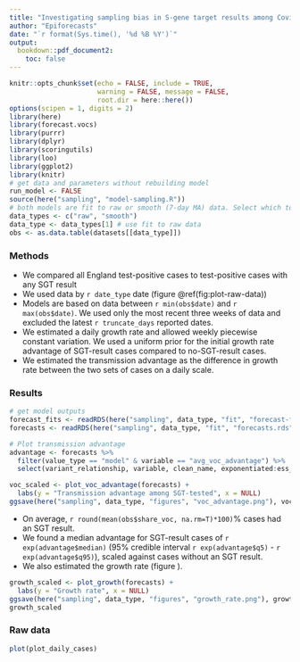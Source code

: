 ```yaml
---
title: "Investigating sampling bias in S-gene target results among Covid-19 test-positive cases"
author: "Epiforecasts"
date: "`r format(Sys.time(), '%d %B %Y')`"
output:
  bookdown::pdf_document2:
    toc: false
---
```


```r
knitr::opts_chunk$set(echo = FALSE, include = TRUE, 
                      warning = FALSE, message = FALSE,
                      root.dir = here::here())
options(scipen = 1, digits = 2)
library(here)
library(forecast.vocs)
library(purrr)
library(dplyr)
library(scoringutils)
library(loo)
library(ggplot2)
library(knitr)
# get data and parameters without rebuilding model
run_model <- FALSE
source(here("sampling", "model-sampling.R"))
# both models are fit to raw or smooth (7-day MA) data. Select which to show for results
data_types <- c("raw", "smooth")
data_type <- data_types[1] # use fit to raw data
obs <- as.data.table(datasets[[data_type]])
```

### Methods

- We compared all England test-positive cases to test-positive cases with any SGT result
- We used data by `r date_type` date (figure \@ref(fig:plot-raw-data))
- Models are based on data between `r min(obs$date)` and `r max(obs$date)`. We used only the most recent three weeks of data and excluded the latest `r truncate_days` reported dates. 
- We estimated a daily growth rate and allowed weekly piecewise constant variation. We used a uniform prior for the initial growth rate advantage of SGT-result cases compared to no-SGT-result cases. 
- We estimated the transmission advantage as the difference in growth rate between the two sets of cases on a daily scale.

### Results

```r
# get model outputs
forecast_fits <- readRDS(here("sampling", data_type, "fit", "forecast-fits.rds"))[[variant_relationships]]
forecasts <- readRDS(here("sampling", data_type, "fit", "forecasts.rds"))[[variant_relationships]]

# Plot transmission advantage
advantage <- forecasts %>%
  filter(value_type == "model" & variable == "avg_voc_advantage") %>%
  select(variant_relationship, variable, clean_name, exponentiated:ess_bulk)

voc_scaled <- plot_voc_advantage(forecasts) +
  labs(y = "Transmission advantage among SGT-tested", x = NULL)
ggsave(here("sampling", data_type, "figures", "voc_advantage.png"), voc_scaled)

```

- On average, `r round(mean(obs$share_voc, na.rm=T)*100)`% cases had an SGT result. 
- We found a median advantage for SGT-result cases of `r exp(advantage$median)` (95% credible interval `r exp(advantage$q5)` - `r exp(advantage$q95)`), scaled against cases without an SGT result. 
- We also estimated the growth rate (figure \ref{fig:plot-growth}).

```r
growth_scaled <- plot_growth(forecasts) +
  labs(y = "Growth rate", x = NULL)
ggsave(here("sampling", data_type, "figures", "growth_rate.png"), growth_scaled)
growth_scaled
```

\newpage

### Raw data {-}

```r
plot(plot_daily_cases)
```
